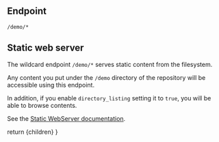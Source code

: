 

## Endpoint
```
/demo/*
```

## Static web server
The wildcard endpoint `/demo/*` serves static content from the filesystem.

Any content you put under the `/demo` directory of the repository will be accessible using this endpoint.

In addition, if you enable `directory_listing` setting it to `true`, you will be able to browse contents.

See the [Static WebServer documentation](https://www.krakend.io/docs/enterprise/endpoints/serve-static-content/).


  return <MdxLayout>{children}</MdxLayout>
}

